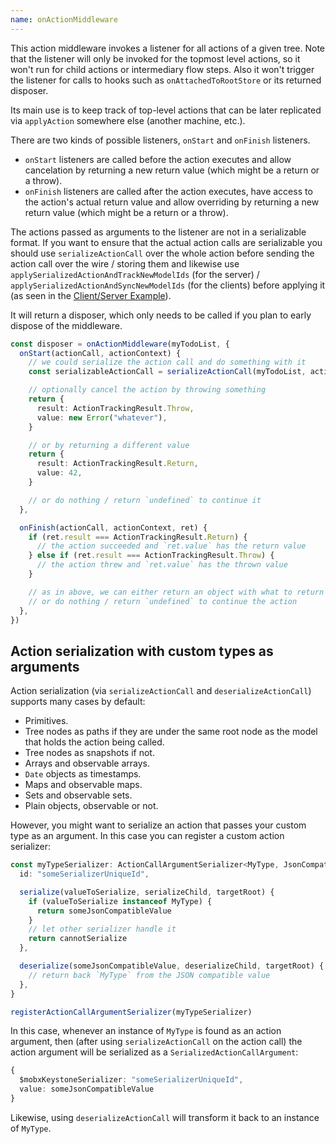 ```yaml
---
name: onActionMiddleware
---
```


This action middleware invokes a listener for all actions of a given tree.
Note that the listener will only be invoked for the topmost level actions, so it won't run for child actions or intermediary flow steps.
Also it won't trigger the listener for calls to hooks such as `onAttachedToRootStore` or its returned disposer.

Its main use is to keep track of top-level actions that can be later replicated via `applyAction` somewhere else (another machine, etc.).

There are two kinds of possible listeners, `onStart` and `onFinish` listeners.

- `onStart` listeners are called before the action executes and allow cancelation by returning a new return value (which might be a return or a throw).
- `onFinish` listeners are called after the action executes, have access to the action's actual return value and allow overriding by returning a new return value (which might be a return or a throw).

The actions passed as arguments to the listener are not in a serializable format. If you want to ensure that the actual action calls are serializable you should use `serializeActionCall` over the whole action before sending the action call over the wire / storing them and likewise use `applySerializedActionAndTrackNewModelIds` (for the server) / `applySerializedActionAndSyncNewModelIds` (for the clients) before applying it (as seen in the [Client/Server Example](../examples/clientServer)).

It will return a disposer, which only needs to be called if you plan to early dispose of the middleware.

```ts
const disposer = onActionMiddleware(myTodoList, {
  onStart(actionCall, actionContext) {
    // we could serialize the action call and do something with it
    const serializableActionCall = serializeActionCall(myTodoList, actionCall)

    // optionally cancel the action by throwing something
    return {
      result: ActionTrackingResult.Throw,
      value: new Error("whatever"),
    }

    // or by returning a different value
    return {
      result: ActionTrackingResult.Return,
      value: 42,
    }

    // or do nothing / return `undefined` to continue it
  },

  onFinish(actionCall, actionContext, ret) {
    if (ret.result === ActionTrackingResult.Return) {
      // the action succeeded and `ret.value` has the return value
    } else if (ret.result === ActionTrackingResult.Throw) {
      // the action threw and `ret.value` has the thrown value
    }

    // as in above, we can either return an object with what to return / throw
    // or do nothing / return `undefined` to continue the action
  },
})
```

## Action serialization with custom types as arguments

Action serialization (via `serializeActionCall` and `deserializeActionCall`) supports many cases by default:

- Primitives.
- Tree nodes as paths if they are under the same root node as the model that holds the action being called.
- Tree nodes as snapshots if not.
- Arrays and observable arrays.
- `Date` objects as timestamps.
- Maps and observable maps.
- Sets and observable sets.
- Plain objects, observable or not.

However, you might want to serialize an action that passes your custom type as an argument. In this case you can register a custom action serializer:

```ts
const myTypeSerializer: ActionCallArgumentSerializer<MyType, JsonCompatibleType> = {
  id: "someSerializerUniqueId",

  serialize(valueToSerialize, serializeChild, targetRoot) {
    if (valueToSerialize instanceof MyType) {
      return someJsonCompatibleValue
    }
    // let other serializer handle it
    return cannotSerialize
  },

  deserialize(someJsonCompatibleValue, deserializeChild, targetRoot) {
    // return back `MyType` from the JSON compatible value
  },
}

registerActionCallArgumentSerializer(myTypeSerializer)
```

In this case, whenever an instance of `MyType` is found as an action argument, then (after using `serializeActionCall` on the action call) the action argument will be serialized as a `SerializedActionCallArgument`:

```ts
{
  $mobxKeystoneSerializer: "someSerializerUniqueId",
  value: someJsonCompatibleValue
}
```

Likewise, using `deserializeActionCall` will transform it back to an instance of `MyType`.
